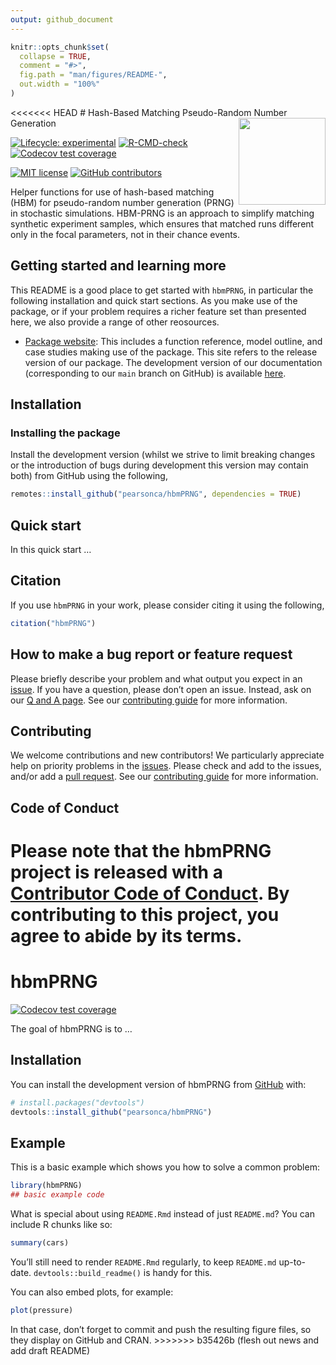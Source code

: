 ```yaml
---
output: github_document
---
```


<!-- README.md is generated from README.Rmd. Please edit that file -->

```r
knitr::opts_chunk$set(
  collapse = TRUE,
  comment = "#>",
  fig.path = "man/figures/README-",
  out.width = "100%"
)
```

<<<<<<< HEAD
# Hash-Based Matching Pseudo-Random Number Generation <a href='https://package.epinowcast.org'><img src='man/figures/logo.png' align="right" height="139" /></a>

[![Lifecycle:
experimental](https://img.shields.io/badge/lifecycle-experimental-orange.svg)](https://www.tidyverse.org/lifecycle/#experimental)
[![R-CMD-check](https://github.com/pearsonca/hbmPRNG/workflows/R-CMD-check/badge.svg)](https://github.com/epinowcast/epinowcast/actions/workflows/R-CMD-check.yaml) [![Codecov test coverage](https://codecov.io/gh/pearsonca/hbmPRNG/branch/main/graph/badge.svg)](https://app.codecov.io/gh/pearsonca/hbmPRNG)

[![MIT
license](https://img.shields.io/badge/License-MIT-blue.svg)](https://github.com/pearsonca/hbmPRNG/blob/master/LICENSE.md/)
[![GitHub contributors](https://img.shields.io/github/contributors/pearsonca/hbmPRNG)](https://github.com/pearsonca/hbmPRNG/graphs/contributors)

Helper functions for use of hash-based matching (HBM) for pseudo-random number generation (PRNG) in stochastic simulations. HBM-PRNG is an approach to simplify matching synthetic experiment samples, which ensures that matched runs different only in the focal parameters, not in their chance events.

## Getting started and learning more

This README is a good place to get started with `hbmPRNG`, in particular the following installation and quick start sections. As you make use of the package, or if your problem requires a richer feature set than presented here, we also provide a range of other reosources.

- [Package website](): This includes a function reference, model outline, and case studies making use of the package. This site refers to the release version of our package. The development version of our documentation (corresponding to our `main` branch on GitHub) is available [here]().

## Installation

### Installing the package

Install the development version (whilst we strive to limit breaking changes or the introduction of bugs during development this version may contain both) from GitHub using the following,

```r
remotes::install_github("pearsonca/hbmPRNG", dependencies = TRUE)
```

## Quick start

In this quick start ...

## Citation

If you use `hbmPRNG` in your work, please consider citing it using the following,

```r
citation("hbmPRNG")
```

## How to make a bug report or feature request

Please briefly describe your problem and what output you expect in an [issue](https://github.com/pearsonca/hbmPRNG/issues). If you have a question, please don't open an issue. Instead, ask on our [Q and A page](https://github.com/pearsonca/hbmPRNG/discussions/categories/q-a). See our [contributing guide](https://github.com/pearsonca/hbmPRNG/blob/main/CONTRIBUTING.md) for more information.

## Contributing

We welcome contributions and new contributors! We particularly appreciate help on priority problems in the [issues](https://github.com/pearsonca/hbmPRNG/issues). Please check and add to the issues, and/or add a [pull request](https://github.com/pearsonca/hbmPRNG/pulls). See our [contributing guide](https://github.com/pearsonca/hbmPRNG/blob/main/CONTRIBUTING.md) for more information.

## Code of Conduct

Please note that the hbmPRNG project is released with a [Contributor Code of Conduct](https://contributor-covenant.org/version/2/1/CODE_OF_CONDUCT.html). By contributing to this project, you agree to abide by its terms.
=======
# hbmPRNG

<!-- badges: start -->
[![Codecov test coverage](https://codecov.io/gh/pearsonca/hbmPRNG/branch/master/graph/badge.svg)](https://app.codecov.io/gh/pearsonca/hbmPRNG?branch=master)
<!-- badges: end -->

The goal of hbmPRNG is to ...

## Installation

You can install the development version of hbmPRNG from [GitHub](https://github.com/) with:

``` r
# install.packages("devtools")
devtools::install_github("pearsonca/hbmPRNG")
```

## Example

This is a basic example which shows you how to solve a common problem:

```r
library(hbmPRNG)
## basic example code
```

What is special about using `README.Rmd` instead of just `README.md`? You can include R chunks like so:

```r
summary(cars)
```

You'll still need to render `README.Rmd` regularly, to keep `README.md` up-to-date. `devtools::build_readme()` is handy for this.

You can also embed plots, for example:

```r
plot(pressure)
```

In that case, don't forget to commit and push the resulting figure files, so they display on GitHub and CRAN.
>>>>>>> b35426b (flesh out news and add draft README)
